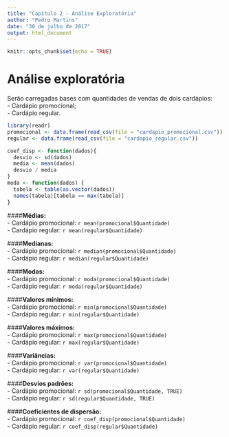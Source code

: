 ```yaml
---
title: "Capítulo 2 - Análise Exploratória"
author: "Pedro Martins"
date: "30 de julho de 2017"
output: html_document
---
```


```r
knitr::opts_chunk$set(echo = TRUE)
```

# **Análise exploratória**

Serão carregadas bases com quantidades de vendas de dois cardápios:  
- Cardápio promocional;  
- Cardápio regular.

```r
library(readr)
promocional <- data.frame(read_csv(file = "cardapio_promocional.csv"))
regular <- data.frame(read_csv(file = "cardapio_regular.csv"))

coef_disp <- function(dados){
  desvio <- sd(dados)
  media <- mean(dados)
  desvio / media
}
moda <- function(dados) {
  tabela <- table(as.vector(dados))
  names(tabela)[tabela == max(tabela)]
}
```

####**Médias:**  
- Cardápio promocional: `r mean(promocional$Quantidade)`   
- Cardápio regular: `r mean(regular$Quantidade)`

####**Medianas:**  
- Cardápio promocional: `r median(promocional$Quantidade)`   
- Cardápio regular: `r median(regular$Quantidade)`

####**Modas:**  
- Cardápio promocional: `r moda(promocional$Quantidade)`   
- Cardápio regular: `r moda(regular$Quantidade)`

####**Valores mínimos:**  
- Cardápio promocional: `r min(promocional$Quantidade)`   
- Cardápio regular: `r min(regular$Quantidade)`

####**Valores máximos:**  
- Cardápio promocional: `r max(promocional$Quantidade)`   
- Cardápio regular: `r max(regular$Quantidade)`

####**Variâncias:**  
- Cardápio promocional: `r var(promocional$Quantidade)`   
- Cardápio regular: `r var(regular$Quantidade)`

####**Desvios padrões:**  
- Cardápio promocional: `r sd(promocional$Quantidade, TRUE)`   
- Cardápio regular: `r sd(regular$Quantidade, TRUE)`

####**Coeficientes de dispersão:**  
- Cardápio promocional: `r coef_disp(promocional$Quantidade)`   
- Cardápio regular: `r coef_disp(regular$Quantidade)`
